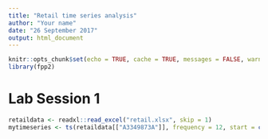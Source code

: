```yaml
---
title: "Retail time series analysis"
author: "Your name"
date: "26 September 2017"
output: html_document
---
```


```r
knitr::opts_chunk$set(echo = TRUE, cache = TRUE, messages = FALSE, warnings = FALSE)
library(fpp2)
```

# Lab Session 1

```r
retaildata <- readxl::read_excel("retail.xlsx", skip = 1)
mytimeseries <- ts(retaildata[["A3349873A"]], frequency = 12, start = c(1982, 4))
```

